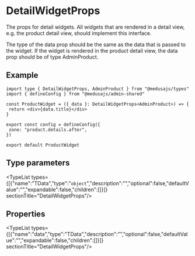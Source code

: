 
# DetailWidgetProps

The props for detail widgets. All widgets that are rendered in a detail view,
e.g. the product detail view, should implement this interface.

The type of the data prop should be the same as the data that is passed to the widget.
If the widget is rendered in the product detail view, the data prop should be of
type AdminProduct.

## Example

```tsx
import type { DetailWidgetProps, AdminProduct } from "@medusajs/types"
import { defineConfig } from "@medusajs/admin-shared"

const ProductWidget = ({ data }: DetailWidgetProps<AdminProduct>) => {
 return <div>{data.title}</div>
}

export const config = defineConfig({
 zone: "product.details.after",
})

export default ProductWidget
```

## Type parameters

<TypeList types={[{"name":"TData","type":"`object`","description":"","optional":false,"defaultValue":"","expandable":false,"children":[]}]}  sectionTitle="DetailWidgetProps"/>

## Properties

<TypeList types={[{"name":"data","type":"TData","description":"","optional":false,"defaultValue":"","expandable":false,"children":[]}]}  sectionTitle="DetailWidgetProps"/>
